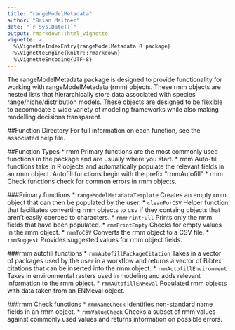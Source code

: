 ```yaml
---
title: "rangeModelMetadata"
author: "Brian Maitner"
date: "`r Sys.Date()`"
output: rmarkdown::html_vignette
vignette: >
  %\VignetteIndexEntry{rangeModelMetadata R package}
  %\VignetteEngine{knitr::rmarkdown}
  %\VignetteEncoding{UTF-8}
---
```



The rangeModelMetadata package is designed to provide functionality for working with rangeModelMetadata (rmm) objects.  These rmm objects are nested lists that hierarchically store data associated with species range/niche/distribution models.  These objects are designed to be flexible to accomodate a wide variety of modeling frameworks while also making modelling decisions transparent. 


##Function Directory
For full information on each function, see the associated help file.


##Function Types
* rmm Primary functions are the most commonly used functions in the package and are usually where you start.
* rmm Auto-fill functions take in R objects and automatically populate the relevant fields in an rmm object.  Autofill functions begin with the prefix "rmmAutofill"
* rmm Check functions check for common errors in rmm objects.

###Primary functions
* `rangeModelMetadataTemplate` Creates an empty rmm object that can then be populated by the user.
* `cleanForCSV` Helper function that facilitates converting rmm objects to csv if they containg objects that aren't easily coerced to characters.
* `rmmPrintFull` Prints only the rmm fields that have been populated.
* `rmmPrintEmpty` Checks for empty values in the rmm object.
* `rmmToCSV` Converts the rmm object to a CSV file.
* `rmmSuggest` Provides suggested values for rmm object fields.


###rmm autofill functions
* `rmmAutofillPackageCitation` Takes in a vector of packages used by the user in a workflow and returns a vector of Bibtex citations that can be inserted into the rmm object.
* `rmmAutofillEnvironment` Takes in environmental rasters used in modeling and adds relevant information to the rmm object.
* `rmmAutofillENMeval` Populated rmm objects with data taken from an ENMeval object.

###rmm Check functions
* `rmmNameCheck` Identifies non-standard name fields in an rmm object.
* `rmmValueCheck` Checks a subset of rmm values against commonly used values and returns information on possible errors.
